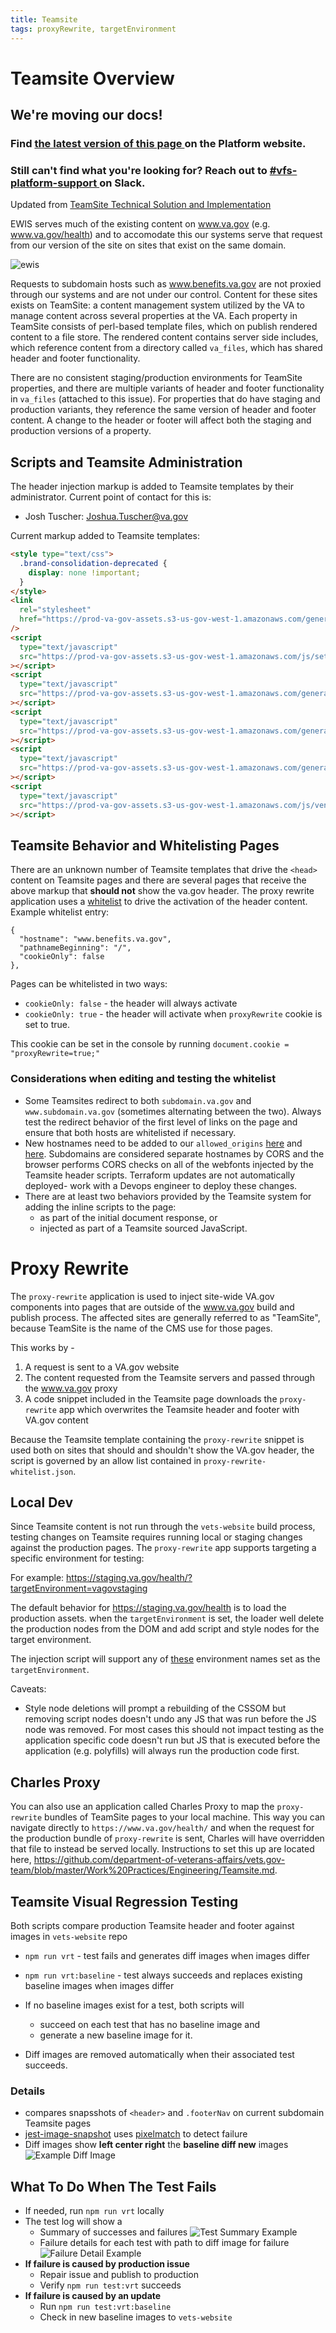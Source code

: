 ```yaml
---
title: Teamsite
tags: proxyRewrite, targetEnvironment
---
```


# Teamsite Overview

<div class="deprecation-message">
  <h2>We're moving our docs!</h2>
  <h3>
    Find
    <a href="https://depo-platform-documentation.scrollhelp.site/developer-docs/TeamSite-overview.1855127627.html">
      the latest version of this page
    </a>
    on the Platform website.
  </h3>
  <h3>
    Still can't find what you're looking for? Reach out to
    <a href="https://dsva.slack.com/archives/CBU0KDSB1">
      #vfs-platform-support
    </a>
    on Slack.
  </h3>
</div>

Updated from [TeamSite Technical Solution and Implementation](https://github.com/department-of-veterans-affairs/vets.gov-team/issues/12779#issue-356005850)

EWIS serves much of the existing content on www.va.gov (e.g. www.va.gov/health) and to accomodate this our systems serve that request from our version of the site on sites that exist on the same domain.

![ewis](https://user-images.githubusercontent.com/215266/45632257-195abc80-ba5a-11e8-9f7c-76c63fb14ac4.png)

Requests to subdomain hosts such as www.benefits.va.gov are not proxied through our systems and are not under our control. Content for these sites exists on TeamSite: a content management system utilized by the VA to manage content across several properties at the VA. Each property in TeamSite consists of perl-based template files, which on publish rendered content to a file store. The rendered content contains server side includes, which reference content from a directory called `va_files`, which has shared header and footer functionality.

There are no consistent staging/production environments for TeamSite properties, and there are multiple variants of header and footer functionality in `va_files` (attached to this issue). For properties that do have staging and production variants, they reference the same version of header and footer content. A change to the header or footer will affect both the staging and production versions of a property.

## Scripts and Teamsite Administration

The header injection markup is added to Teamsite templates by their administrator. Current point of contact for this is:

- Josh Tuscher: Joshua.Tuscher@va.gov

Current markup added to Teamsite templates:

```html
<style type="text/css">
  .brand-consolidation-deprecated {
    display: none !important;
  }
</style>
<link
  rel="stylesheet"
  href="https://prod-va-gov-assets.s3-us-gov-west-1.amazonaws.com/generated/styleConsolidated.css"
/>
<script
  type="text/javascript"
  src="https://prod-va-gov-assets.s3-us-gov-west-1.amazonaws.com/js/settings.js"
></script>
<script
  type="text/javascript"
  src="https://prod-va-gov-assets.s3-us-gov-west-1.amazonaws.com/generated/polyfills.entry.js"
></script>
<script
  type="text/javascript"
  src="https://prod-va-gov-assets.s3-us-gov-west-1.amazonaws.com/generated/vendor.entry.js"
></script>
<script
  type="text/javascript"
  src="https://prod-va-gov-assets.s3-us-gov-west-1.amazonaws.com/generated/proxy-rewrite.entry.js"
></script>
<script
  type="text/javascript"
  src="https://prod-va-gov-assets.s3-us-gov-west-1.amazonaws.com/js/vendor/uswds.min.js"
></script>
```

## Teamsite Behavior and Whitelisting Pages

There are an unknown number of Teamsite templates that drive the `<head>` content on Teamsite pages and there are several pages that receive the above markup that **should not** show the va.gov header. The proxy rewrite application uses a [whitelist](https://github.com/department-of-veterans-affairs/vets-website/blob/b770f380270722228563e56629af440c64342157/src/applications/proxy-rewrite/proxy-rewrite-whitelist.json) to drive the activation of the header content. Example whitelist entry:

```
{
  "hostname": "www.benefits.va.gov",
  "pathnameBeginning": "/",
  "cookieOnly": false
},
```

Pages can be whitelisted in two ways:

- `cookieOnly: false` - the header will always activate
- `cookieOnly: true` - the header will activate when `proxyRewrite` cookie is set to true.

This cookie can be set in the console by running `document.cookie = "proxyRewrite=true;"`

### Considerations when editing and testing the whitelist

- Some Teamsites redirect to both `subdomain.va.gov` and `www.subdomain.va.gov` (sometimes alternating between the two). Always test the redirect behavior of the first level of links on the page and ensure that both hosts are whitelisted if necessary.
- New hostnames need to be added to our `allowed_origins` [here](https://github.com/department-of-veterans-affairs/devops/blob/c5687fc1b483eaea17a1191eb41440fb560d01d6/terraform/environments/dsva-vagov-prod/main.tf#L277) and [here](https://github.com/department-of-veterans-affairs/devops/blob/c5687fc1b483eaea17a1191eb41440fb560d01d6/terraform/environments/dsva-vagov-prod/main.tf#L290). Subdomains are considered separate hostnames by CORS and the browser performs CORS checks on all of the webfonts injected by the Teamsite header scripts. Terraform updates are not automatically deployed- work with a Devops engineer to deploy these changes.
- There are at least two behaviors provided by the Teamsite system for adding the inline scripts to the page:
  - as part of the initial document response, or
  - injected as part of a Teamsite sourced JavaScript.

# Proxy Rewrite

The `proxy-rewrite` application is used to inject site-wide VA.gov components into pages that are outside of the www.va.gov build and publish process. The affected sites are generally referred to as "TeamSite", because TeamSite is the name of the CMS use for those pages.

This works by -

1. A request is sent to a VA.gov website
2. The content requested from the Teamsite servers and passed through the www.va.gov proxy
3. A code snippet included in the Teamsite page downloads the `proxy-rewrite` app which overwrites the Teamsite header and footer with VA.gov content

Because the Teamsite template containing the `proxy-rewrite` snippet is used both on sites that should and shouldn't show the VA.gov header, the script is governed by an allow list contained in `proxy-rewrite-whitelist.json`.

## Local Dev

Since Teamsite content is not run through the `vets-website` build process, testing changes on Teamsite requires running local or staging changes against the production pages. The `proxy-rewrite` app supports targeting a specific environment for testing:

For example: https://staging.va.gov/health/?targetEnvironment=vagovstaging

The default behavior for https://staging.va.gov/health is to load the production assets. when the `targetEnvironment` is set, the loader well delete the production nodes from the DOM and add script and style nodes for the target environment.

The injection script will support any of [these](https://github.com/department-of-veterans-affairs/vets-website/blob/main/src/site/constants/environments.js) environment names set as the `targetEnvironment`.

Caveats:

- Style node deletions will prompt a rebuilding of the CSSOM but removing script nodes doesn't undo any JS that was run before the JS node was removed. For most cases this should not impact testing as the application specific code doesn't run but JS that is executed before the application (e.g. polyfills) will always run the production code first.

## Charles Proxy

You can also use an application called Charles Proxy to map the `proxy-rewrite` bundles of TeamSite pages to your local machine. This way you can navigate directly to `https://www.va.gov/health/` and when the request for the production bundle of `proxy-rewrite` is sent, Charles will have overridden that file to instead be served locally. Instructions to set this up are located here, https://github.com/department-of-veterans-affairs/vets.gov-team/blob/master/Work%20Practices/Engineering/Teamsite.md.

## Teamsite Visual Regression Testing

Both scripts compare production Teamsite header and footer against images in `vets-website` repo

- `npm run vrt` - test fails and generates diff images when images differ
- `npm run vrt:baseline` - test always succeeds and replaces existing baseline images when images differ

- If no baseline images exist for a test, both scripts will
  - succeed on each test that has no baseline image and
  - generate a new baseline image for it.
- Diff images are removed automatically when their associated test succeeds.

### Details

- compares snapsshots of `<header>` and `.footerNav` on current subdomain Teamsite pages
- [jest-image-snapshot](https://github.com/americanexpress/jest-image-snapshot) uses [pixelmatch](https://github.com/mapbox/pixelmatch) to detect failure
- Diff images show **left center right** the **baseline diff new** images
  ![Example Diff Image](../../../images/platform/teamsite/diff-image-example.png)

## What To Do When The Test Fails

- If needed, run `npm run vrt` locally
- The test log will show a
  - Summary of successes and failures
    ![Test Summary Example](../../../images/platform/teamsite/vrt-test-summary-example.png)
  - Failure details for each test with path to diff image for failure
    ![Failure Detail Example](../../../images/platform/teamsite/cli-failure-example.png)
- **If failure is caused by production issue**
  - Repair issue and publish to production
  - Verify `npm run test:vrt` succeeds
- **If failure is caused by an update**
  - Run `npm run test:vrt:baseline`
  - Check in new baseline images to `vets-website`
